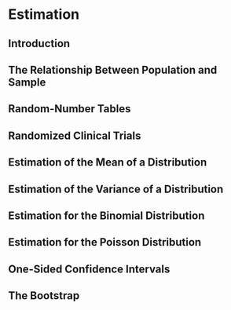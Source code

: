 # Estimation

## Introduction 


## The Relationship Between Population and Sample 

## Random-Number Tables 

## Randomized Clinical Trials 

## Estimation of the Mean of a Distribution 

## Estimation of the Variance of a Distribution 

## Estimation for the Binomial Distribution 

## Estimation for the Poisson Distribution 

## One-Sided Confidence Intervals 

## The Bootstrap 
